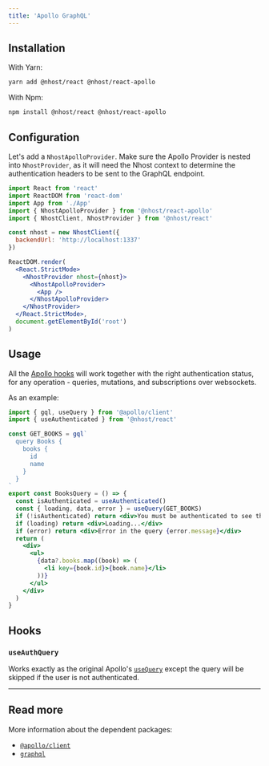 ```yaml
---
title: 'Apollo GraphQL'
---
```


## Installation

With Yarn:

```sh
yarn add @nhost/react @nhost/react-apollo
```

With Npm:

```sh
npm install @nhost/react @nhost/react-apollo
```

## Configuration

Let's add a `NhostApolloProvider`. Make sure the Apollo Provider is nested into `NhostProvider`, as it will need the Nhost context to determine the authentication headers to be sent to the GraphQL endpoint.

```jsx
import React from 'react'
import ReactDOM from 'react-dom'
import App from './App'
import { NhostApolloProvider } from '@nhost/react-apollo'
import { NhostClient, NhostProvider } from '@nhost/react'

const nhost = new NhostClient({
  backendUrl: 'http://localhost:1337'
})

ReactDOM.render(
  <React.StrictMode>
    <NhostProvider nhost={nhost}>
      <NhostApolloProvider>
        <App />
      </NhostApolloProvider>
    </NhostProvider>
  </React.StrictMode>,
  document.getElementById('root')
)
```

## Usage

All the [Apollo hooks](https://www.apollographql.com/docs/react/api/react/hooks/) will work together with the right authentication status, for any operation - queries, mutations, and subscriptions over websockets.

As an example:

```jsx
import { gql, useQuery } from '@apollo/client'
import { useAuthenticated } from '@nhost/react'

const GET_BOOKS = gql`
  query Books {
    books {
      id
      name
    }
  }
`
export const BooksQuery = () => {
  const isAuthenticated = useAuthenticated()
  const { loading, data, error } = useQuery(GET_BOOKS)
  if (!isAuthenticated) return <div>You must be authenticated to see this page</div>
  if (loading) return <div>Loading...</div>
  if (error) return <div>Error in the query {error.message}</div>
  return (
    <div>
      <ul>
        {data?.books.map((book) => (
          <li key={book.id}>{book.name}</li>
        ))}
      </ul>
    </div>
  )
}
```

## Hooks

### `useAuthQuery`

Works exactly as the original Apollo's [`useQuery`](https://www.apollographql.com/docs/react/api/react/hooks/#usequery) except the query will be skipped if the user is not authenticated.

---

## Read more

More information about the dependent packages:

- [`@apollo/client`](https://www.npmjs.com/package/@apollo/client)
- [`graphql`](https://www.npmjs.com/package/graphql)
